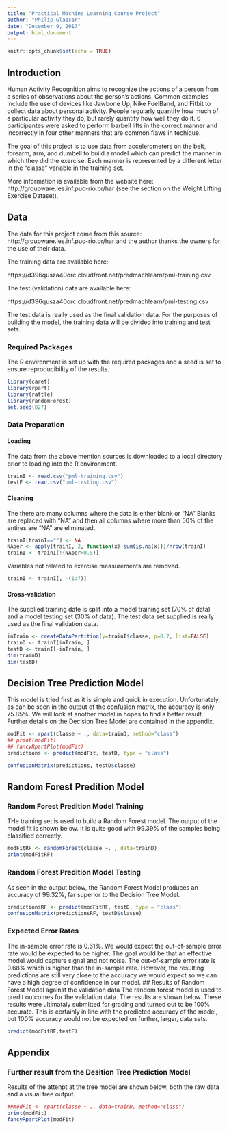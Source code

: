 ---
title: "Practical Machine Learning Course Project"
author: "Philip Glaeser"
date: "December 9, 2017"
output: html_document
---

```{r setup, include=FALSE}
knitr::opts_chunk$set(echo = TRUE)
```
## Introduction
Human Activity Recognition aims to recognize the actions of a person from a series of observations about the person's actions.
Common examples include the use of devices like Jawbone Up, Nike FuelBand, and Fitbit
to collect data about personal activity.  People regularly quantify
how much of a particular activity they do, but rarely quantify how well they do it.
6 participantes were asked to perform barbell lifts in the correct manner and incorrectly in 
four other manners that are common flaws in techique. 

The goal of this project is to use data from accelerometers on the belt, forearm, arm, and dumbell to build a model which can predict the manner in which they did the exercise. Each manner is represented by a different letter in the  "classe" variable in the training set.

More information is available from the website here: http://groupware.les.inf.puc-rio.br/har (see the section on the Weight Lifting Exercise Dataset).

## Data
The data for this project come from this source: http://groupware.les.inf.puc-rio.br/har 
and the author thanks the owners for the use of their data.

The training data are available here:

https://d396qusza40orc.cloudfront.net/predmachlearn/pml-training.csv

The test (validation) data are available here:

https://d396qusza40orc.cloudfront.net/predmachlearn/pml-testing.csv

The test data is really used as the final validation data.  For the
purposes of building the model, the training data will be divided into
training and test sets.

### Required Packages
The R environment is set up with the required packages and a
seed is set to ensure reproducibility of the results.
```{r eche, message=FALSE, warning=FALSE}
library(caret)
library(rpart)
library(rattle)
library(randomForest)
set.seed(827)
```

### Data Preparation
#### Loading
The data from the above mention sources is downloaded to a local directory prior
to loading into the R environment.
```{r}
trainI <- read.csv("pml-training.csv")
testF <- read.csv("pml-testing.csv")
```
#### Cleaning
The there are many columns where the data is either blank or "NA"
Blanks are replaced with "NA" and then all columns where more than
50% of the entires are "NA" are eliminated.
```{r echo=FALSE}
trainI[trainI==""] <- NA
NAper <- apply(trainI, 2, function(x) sum(is.na(x)))/nrow(trainI)
trainI <- trainI[!(NAper>0.5)]
```
Variables not related to exercise measurements are removed.
```{r echo=FALSE}
trainI <- trainI[, -(1:7)]
```
#### Cross-validation
The supplied training date is split into
a model training set (70% of data) and a model testing set (30% of data).
The test data set supplied is really used as the final validation data.
```{r echo=TRUE}
inTrain <- createDataPartition(y=trainI$classe, p=0.7, list=FALSE)
trainD <- trainI[inTrain, ]
testD <- trainI[-inTrain, ]
dim(trainD)
dim(testD)
```

## Decision Tree Prediction Model
This model is tried first as it is simple and quick
in execution.  Unfortunately, as can be seen in the 
output of the confusion matrix, the accuracy is only
75.85%.  We will look at another model in hopes to 
find a better result.   Further details on the
Decision Tree Model are contained in the appendix.
```{r echo=TRUE, message==FALSE}
modFit <- rpart(classe ~ ., data=trainD, method="class")
## print(modFit)
## fancyRpartPlot(modFit)
predictions <- predict(modFit, testD, type = "class")
```
```{r echo=TRUE}
confusionMatrix(predictions, testD$classe)
```
## Random Forest Predition Model
### Random Forest Predition Model Training
THe training set is used to build a Random Forest model.
The output of the model fit is shown below.  It is quite good
with 99.39% of the samples being classified correctly.
```{r}
modFitRF <- randomForest(classe ~. , data=trainD)
print(modFitRF)
```
### Random Forest Predition Model Testing
As seen in the output below, the Random Forest 
Model produces an accuracy of 99.32%, far superior
to the Decision Tree Model.  
```{r echo=TRUE}

predictionsRF <- predict(modFitRF, testD, type = "class")
confusionMatrix(predictionsRF, testD$classe)
```
### Expected Error Rates
The in-sample error rate is 0.61%.   We would
expect the out-of-sample error rate would be expected to
be higher.  The goal would be that an effective model would
capture signal and not noise.   The out-of-sample error rate
is 0.68% which is higher than the in-sample rate.  However,
the resulting predictions are still very close to the 
accuracy we would expect so we can have a high degree of confidence
in our model.
## Results of Random Forest Model against the validation data
The random forest model is used to predit outcomes for
the validation data.  The results are shown below.  These results
were ultimataly submitted for grading and turned out to
be 100% accurate.  This is certainly in line with the predicted
accuracy of the model, but 100% accuracy would not be expected
on further, larger, data sets.
```{r}
predict(modFitRF,testF)
```
## Appendix
### Further result from the Desition Tree Prediction Model
Results of the attenpt at the tree model are shown below, both
the raw data and a visual tree output.
```{r echo=FALSE}
##modFit <- rpart(classe ~ ., data=trainD, method="class")
print(modFit)
fancyRpartPlot(modFit)
```